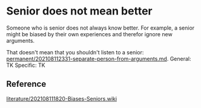 = Senior does not mean better =

Someone who is senior does not always know better. For example, a senior might be biased by their own experiences and therefor ignore new arguments.

That doesn't mean that you shouldn't listen to a senior: [[permanent/202108112331-separate-person-from-arguments.md]].
General: TK
Specific: TK

== Reference ==
[[literature/202108111820-Biases-Seniors.wiki]]
